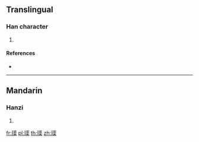 {{character info/new}}
==Translingual==

===Han character===
{{Han char|rn=96|rad=玉|as=12|sn=16|four=|canj=MGESD|ids=⿰𤣩渠}}

# {{defn|Han|sort=玉12}}

====References====
* {{Han ref|kx=0741.320|dkj=21233|dj=1151.100|hdz=21136.020|uh=7496|ud=29846}}

----

==Mandarin==

===Hanzi===
{{cmn-hanzi|pin=[[qú]] ([[qu2]])|wg=ch'ü<sup>2</sup>}}

# {{defn|lang=cmn|sort=玉12}}

[[fr:璖]]
[[pl:璖]]
[[th:璖]]
[[zh:璖]]